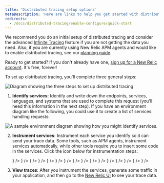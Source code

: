 ```yaml
---
title: 'Distributed tracing setup options'
metaDescription: 'Here are links to help you get started with distributed tracing'
redirects:
  - /docs/distributed-tracing/enable-configure/quick-start
---
```


















We recommend you do an initial setup of distributed tracing and consider the advanced [Infinite Tracing](/docs/distributed-tracing/infinite-tracing/introduction-infinite-tracing) feature if you are not getting the data you need. Also, if you are currently using New Relic APM agents and would like to enable distributed tracing, see our [planning guide](/docs/distributed-tracing/concepts/distributed-tracing-planning-guide).

Ready to get started? If you don't already have one, [sign up for a New Relic account](https://newrelic.com/signup). It's free, forever!

To set up distributed tracing, you'll complete three general steps:

![Diagram showing the three steps to set up distributed tracing](./images/arrow-step-diagram-trans.png 'Diagram showing the three steps to set up distributed tracing.')

1. **Identify services:** Identify and write down the endpoints, services, languages, and systems that are used to complete this request (you'll need this information in the next step). If you have an environment diagram like the following, you could use it to create a list of services handling requests:

![A sample environment diagram showing how you might identify services.](./images/identify-services.png 'A sample environment diagram showing how you might identify services.')

2. **Instrument services:** Instrument each service you identify so it can send your trace data. Some tools, such as APM agents, instrument services automatically, while other tools require you to insert some code in the services. Click the icon below for instrumentation steps:

   <TechTileGrid>
     <TechTile
       name="APM: C"
       to="/docs/distributed-tracing/enable-configure/language-agents-enable-distributed-tracing"
       icon={<img src={clogo} alt="C" />}
     />
     <TechTile
       name="APM: Golang"
       to="/docs/distributed-tracing/enable-configure/language-agents-enable-distributed-tracing"
       icon={<img src={gologo} alt="Golang" />}
     />
     <TechTile
       name="APM: Java"
       to="/docs/distributed-tracing/enable-configure/language-agents-enable-distributed-tracing"
       icon={<img src={javalogo} alt="Java" />}
     />
     <TechTile
       name="APM: .NET"
       to="/docs/distributed-tracing/enable-configure/language-agents-enable-distributed-tracing"
       icon={<img src={dotnetlogo} alt=".NET" />}
     />
     <TechTile
       name="APM: Node.js"
       to="/docs/distributed-tracing/enable-configure/language-agents-enable-distributed-tracing"
       icon={<img src={nodejslogo} alt="Node.js" />}
     />
     <TechTile
       name="APM: PHP"
       to="/docs/distributed-tracing/enable-configure/language-agents-enable-distributed-tracing"
       icon={<img src={phplogo} alt="PHP" />}
     />
     <TechTile
       name="APM: Python"
       to="/docs/distributed-tracing/enable-configure/language-agents-enable-distributed-tracing"
       icon={<img src={pythonlogo} alt="Python" />}
     />
     <TechTile
       name="APM: Ruby"
       to="/docs/distributed-tracing/enable-configure/language-agents-enable-distributed-tracing"
       icon={<img src={rubylogo} alt="Ruby" />}
     />
     <TechTile
       name="Browser monitoring"
       to="/docs/browser/new-relic-browser/browser-pro-features/browser-data-distributed-tracing"
       icon={<img src={browserlogo} alt="New Relic Browser" />}
     />
     <TechTile
       name="Mobile monitoring"
       to="/docs/mobile-monitoring/new-relic-mobile-android/get-started/new-relic-mobile-and-dt/"
       icon={<img src={mobilelogo} alt="New Relic Mobile" />}
     />
     <TechTile
       name="AWS Lambda Functions"
       to="/docs/serverless-function-monitoring/aws-lambda-monitoring/enable-lambda-monitoring/"
       icon={<img src={awslambdalogo} alt="AWS Lambda Functions" />}
     />
     <TechTile
       name="Kamon"
       to="/docs/integrations/open-source-telemetry-integrations/kamon/kamon-reporter"
       icon={<img src={kamonlogo} alt="Kamon" />}
     />
     <TechTile
       name="OpenTelemetry"
       to="/docs/integrations/open-source-telemetry-integrations/opentelemetry/opentelemetry-quick-start"
       icon={<img src={opentelemetrylogo} alt="OpenTelemetry" />}
     />
     <TechTile
       name="X-Ray"
       to="/docs/integrations/amazon-integrations/aws-integrations-list/aws-x-ray-monitoring-integration"
       icon={<img src={awsxraylogo} alt="AWS X-Ray" />}
     />
     <TechTile
       name="Trace API: Zipkin format"
       to="/docs/understand-dependencies/distributed-tracing/trace-api/report-zipkin-format-traces-trace-api"
       icon={<img src={zipkinlogo} alt="Zipkin format custom integration" />}
     />
     <TechTile
       name="Trace API: generic format"
       to="/docs/understand-dependencies/distributed-tracing/trace-api/report-new-relic-format-traces-trace-api"
       icon={
         <img
           src={newreliclogo}
           alt="New Relic format: use your own integration"
         />
       }
     />
   </TechTileGrid>

3. **View traces:** After you instrument the services, generate some traffic in your application, and then go to the [New Relic UI](https://one.newrelic.com/launcher/distributed-tracing.launcher) to see your trace data.
